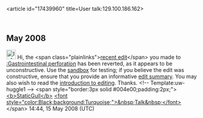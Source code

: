 <article id="17439960" title=User talk:129.100.186.162>
	<talkpage id="17439960" title="User talk:129.100.186.162">
== May 2008 ==

[[Image:Information.png|25px|left]] Hi, the &lt;span class=&quot;plainlinks&quot;&gt;[http://en.wikipedia.org/wiki/Gastrointestinal_perforation?diff=212610545 recent edit]&lt;/span&gt; you made to [[:Gastrointestinal perforation]] has been reverted, as it appears to be unconstructive. Use the [[Wikipedia:Sandbox|sandbox]] for testing; if you believe the edit was constructive, ensure that you provide an informative [[Help:Edit summary|edit summary]]. You may also wish to read the [[Wikipedia:Introduction|introduction to editing]]. Thanks. &lt;!-- Template:uw-huggle1 --&gt; &lt;span style=&quot;border:3px solid #004e00;padding:2px;&quot;&gt;[[User:StaticGull|&lt;b&gt;StaticGull&lt;/b&gt;]] [[User_talk:StaticGull|&lt;font style=&quot;color:Black;background:Turquoise;&quot;&gt;&amp;nbsp;Talk&amp;nbsp;&lt;/font&gt;]]&lt;/span&gt; 14:44, 15 May 2008 (UTC)
	</talkpage>
</article>